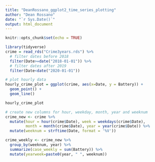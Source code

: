 ```yaml
---
title: "DeanRossano_ggplot2_time_series_plotting"
author: "Dean Rossano"
date: "`r Sys.Date()`"
output: html_document
---
```


```r
knitr::opts_chunk$set(echo = TRUE)
```

```r
library(tidyverse)
crime = read_rds("Crime3years.rds") %>%
  # filter dates before 2018
  filter(Date>=date("2018-01-01")) %>% 
  # filter dates after 2019
  filter(Date<date("2020-01-01"))

# plot hourly data
hourly_crime_plot = ggplot(crime, aes(x=Date, y = Battery)) +
  geom_point() +
  geom_line()

hourly_crime_plot

# create new columns for hour, weekday, month, year and weeknum
crime_new <- crime %>% 
  mutate(hour = hour(crime$Date), week = weekdays(crime$Date),
         month = month(crime$Date), year = year(crime$Date)) %>% 
  mutate(weeknum = strftime(Date, format = '%V'))

crime_weekly <- crime_new %>% 
  group_by(weeknum, year) %>% 
  summarize(case_weekly = sum(Battery)) %>% 
  mutate(yearweek=paste0(year, " ", weeknum))
```


